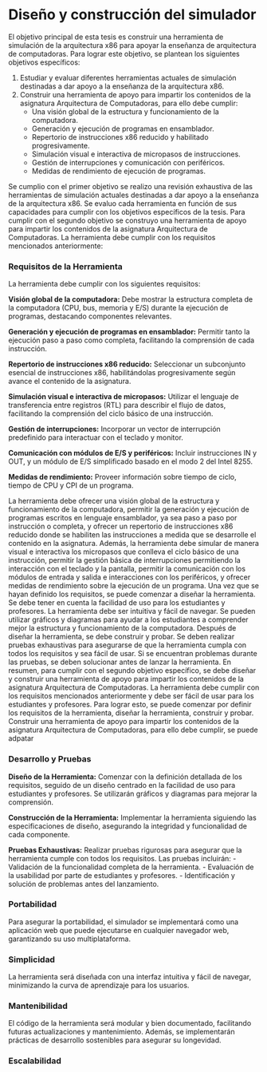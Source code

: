 # Diseño y construcción del simulador
El objetivo principal de esta tesis es construir una herramienta de simulación de la arquitectura x86 para apoyar la enseñanza de arquitectura de computadoras. Para lograr este objetivo, se plantean los siguientes objetivos específicos: 

1. Estudiar y evaluar diferentes herramientas actuales de simulación destinadas a dar apoyo a la enseñanza de la arquitectura x86.
2. Construir una herramienta de apoyo para impartir los contenidos de la asignatura Arquitectura de Computadoras, para ello debe cumplir:
    - Una visión global de la estructura y funcionamiento de la computadora.
    - Generación y ejecución de programas en ensamblador.
    - Repertorio de instrucciones x86 reducido y habilitado progresivamente.
    - Simulación visual e interactiva de micropasos de instrucciones.
    - Gestión de interrupciones y comunicación con periféricos.
    - Medidas de rendimiento de ejecución de programas.

Se cumplio con el primer objetivo se realizo una revisión exhaustiva de las herramientas de simulación actuales destinadas a dar apoyo a la enseñanza de la arquitectura x86. Se evaluo cada herramienta en función de sus capacidades para cumplir con los objetivos específicos de la tesis.
Para cumplir con el segundo objetivo se construyo una herramienta de apoyo para impartir los contenidos de la asignatura Arquitectura de Computadoras. La herramienta debe cumplir con los requisitos mencionados anteriormente:


### Requisitos de la Herramienta

La herramienta debe cumplir con los siguientes requisitos:

**Visión global de la computadora:** Debe mostrar la estructura completa de la computadora (CPU, bus, memoria y E/S) durante la ejecución de programas, destacando componentes relevantes.

**Generación y ejecución de programas en ensamblador:** Permitir tanto la ejecución paso a paso como completa, facilitando la comprensión de cada instrucción.

**Repertorio de instrucciones x86 reducido:** Seleccionar un subconjunto esencial de instrucciones x86, habilitándolas progresivamente según avance el contenido de la asignatura.

**Simulación visual e interactiva de micropasos:** Utilizar el lenguaje de transferencia entre registros (RTL) para describir el flujo de datos, facilitando la comprensión del ciclo básico de una instrucción.

**Gestión de interrupciones:** Incorporar un vector de interrupción predefinido para interactuar con el teclado y monitor.

**Comunicación con módulos de E/S y periféricos:** Incluir instrucciones IN y OUT, y un módulo de E/S simplificado basado en el modo 2 del Intel 8255.

**Medidas de rendimiento:** Proveer información sobre tiempo de ciclo, tiempo de CPU y CPI de un programa. 

La herramienta debe ofrecer una visión global de la estructura y funcionamiento de la computadora, permitir la generación y ejecución de programas escritos en lenguaje ensamblador, ya sea paso a paso por instrucción o completa, y ofrecer un repertorio de instrucciones x86 reducido donde se habiliten las instrucciones a medida que se desarrolle el contenido en la asignatura. Además, la herramienta debe simular de manera visual e interactiva los micropasos que conlleva el ciclo básico de una instrucción, permitir la gestión básica de interrupciones permitiendo la interacción con el teclado y la pantalla, permitir la comunicación con los módulos de entrada y salida e interacciones con los periféricos, y ofrecer medidas de rendimiento sobre la ejecución de un programa.
Una vez que se hayan definido los requisitos, se puede comenzar a diseñar la herramienta. Se debe tener en cuenta la facilidad de uso para los estudiantes y profesores. La herramienta debe ser intuitiva y fácil de navegar. Se pueden utilizar gráficos y diagramas para ayudar a los estudiantes a comprender mejor la estructura y funcionamiento de la computadora.
Después de diseñar la herramienta, se debe construir y probar. Se deben realizar pruebas exhaustivas para asegurarse de que la herramienta cumpla con todos los requisitos y sea fácil de usar. Si se encuentran problemas durante las pruebas, se deben solucionar antes de lanzar la herramienta.
En resumen, para cumplir con el segundo objetivo específico, se debe diseñar y construir una herramienta de apoyo para impartir los contenidos de la asignatura Arquitectura de Computadoras. La herramienta debe cumplir con los requisitos mencionados anteriormente y debe ser fácil de usar para los estudiantes y profesores. Para lograr esto, se puede comenzar por definir los requisitos de la herramienta, diseñar la herramienta, construir y probar.
Construir una herramienta de apoyo para impartir los contenidos de la asignatura Arquitectura de Computadoras, para ello debe cumplir, se puede adpatar



### Desarrollo y Pruebas
**Diseño de la Herramienta:** Comenzar con la definición detallada de los requisitos, seguido de un diseño centrado en la facilidad de uso para estudiantes y profesores. Se utilizarán gráficos y diagramas para mejorar la comprensión.

**Construcción de la Herramienta:** Implementar la herramienta siguiendo las especificaciones de diseño, asegurando la integridad y funcionalidad de cada componente.

**Pruebas Exhaustivas:** Realizar pruebas rigurosas para asegurar que la herramienta cumple con todos los requisitos. Las pruebas incluirán:
- Validación de la funcionalidad completa de la herramienta.
- Evaluación de la usabilidad por parte de estudiantes y profesores.
- Identificación y solución de problemas antes del lanzamiento.

### Portabilidad
Para asegurar la portabilidad, el simulador se implementará como una aplicación web que puede ejecutarse en cualquier navegador web, garantizando su uso multiplataforma.

### Simplicidad
La herramienta será diseñada con una interfaz intuitiva y fácil de navegar, minimizando la curva de aprendizaje para los usuarios.

### Mantenibilidad
El código de la herramienta será modular y bien documentado, facilitando futuras actualizaciones y mantenimiento. Además, se implementarán prácticas de desarrollo sostenibles para asegurar su longevidad.

### Escalabilidad



